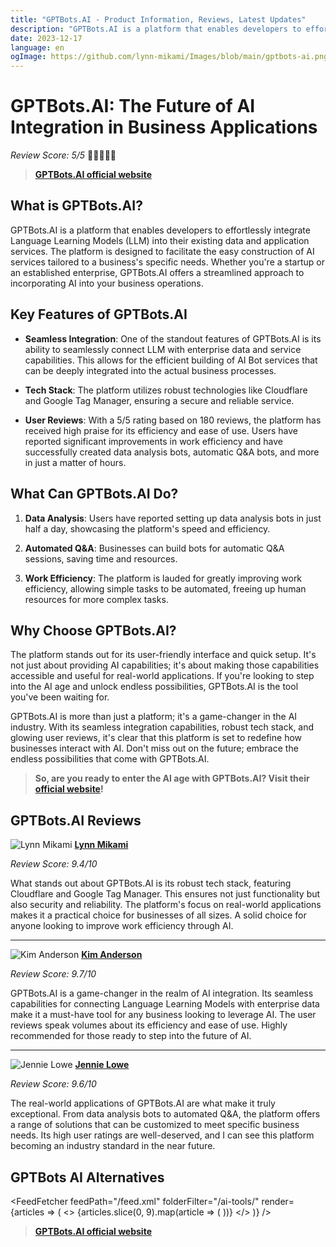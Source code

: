 ```yaml
---
title: "GPTBots.AI - Product Information, Reviews, Latest Updates"
description: "GPTBots.AI is a platform that enables developers to effortlessly integrate Language Learning Models (LLM) into their existing data and application services."
date: 2023-12-17
language: en
ogImage: https://github.com/lynn-mikami/Images/blob/main/gptbots-ai.png?raw=true
---
```


# GPTBots.AI: The Future of AI Integration in Business Applications


<BlogHeader />


_Review Score: 5/5_ 🌟🌟🌟🌟🌟

> **[GPTBots.AI official website](https://www.gptbots.ai)**

## What is GPTBots.AI?

GPTBots.AI is a platform that enables developers to effortlessly integrate Language Learning Models (LLM) into their existing data and application services. The platform is designed to facilitate the easy construction of AI services tailored to a business's specific needs. Whether you're a startup or an established enterprise, GPTBots.AI offers a streamlined approach to incorporating AI into your business operations.

## Key Features of GPTBots.AI

- **Seamless Integration**: One of the standout features of GPTBots.AI is its ability to seamlessly connect LLM with enterprise data and service capabilities. This allows for the efficient building of AI Bot services that can be deeply integrated into the actual business processes.
  
- **Tech Stack**: The platform utilizes robust technologies like Cloudflare and Google Tag Manager, ensuring a secure and reliable service.
  
- **User Reviews**: With a 5/5 rating based on 180 reviews, the platform has received high praise for its efficiency and ease of use. Users have reported significant improvements in work efficiency and have successfully created data analysis bots, automatic Q&A bots, and more in just a matter of hours.

## What Can GPTBots.AI Do?

1. **Data Analysis**: Users have reported setting up data analysis bots in just half a day, showcasing the platform's speed and efficiency.
  
2. **Automated Q&A**: Businesses can build bots for automatic Q&A sessions, saving time and resources.
  
3. **Work Efficiency**: The platform is lauded for greatly improving work efficiency, allowing simple tasks to be automated, freeing up human resources for more complex tasks.

## Why Choose GPTBots.AI?

The platform stands out for its user-friendly interface and quick setup. It's not just about providing AI capabilities; it's about making those capabilities accessible and useful for real-world applications. If you're looking to step into the AI age and unlock endless possibilities, GPTBots.AI is the tool you've been waiting for.

GPTBots.AI is more than just a platform; it's a game-changer in the AI industry. With its seamless integration capabilities, robust tech stack, and glowing user reviews, it's clear that this platform is set to redefine how businesses interact with AI. Don't miss out on the future; embrace the endless possibilities that come with GPTBots.AI.

> **So, are you ready to enter the AI age with GPTBots.AI? Visit their [official website](https://www.gptbots.ai)!**

## GPTBots.AI Reviews

<Image src="/img/lynn-large.png" alt="Lynn Mikami" width={80} height={80} /> **[Lynn Mikami](/authors/lynn-mikami)**

_Review Score: 9.4/10_

What stands out about GPTBots.AI is its robust tech stack, featuring Cloudflare and Google Tag Manager. This ensures not just functionality but also security and reliability. The platform's focus on real-world applications makes it a practical choice for businesses of all sizes. A solid choice for anyone looking to improve work efficiency through AI.

---

<Image src="/img/kim-large.png" alt="Kim Anderson" width={80} height={80} /> **[Kim Anderson](/authors/kim-anderson)**

_Review Score: 9.7/10_

GPTBots.AI is a game-changer in the realm of AI integration. Its seamless capabilities for connecting Language Learning Models with enterprise data make it a must-have tool for any business looking to leverage AI. The user reviews speak volumes about its efficiency and ease of use. Highly recommended for those ready to step into the future of AI.

---

<Image src="/img/jennie-large.png" alt="Jennie Lowe" width={80} height={80} /> **[Jennie Lowe](/authors/jennie-lowe)**

_Review Score: 9.6/10_

The real-world applications of GPTBots.AI are what make it truly exceptional. From data analysis bots to automated Q&A, the platform offers a range of solutions that can be customized to meet specific business needs. Its high user ratings are well-deserved, and I can see this platform becoming an industry standard in the near future.

## GPTBots AI Alternatives


<FeedFetcher feedPath="/feed.xml" folderFilter="/ai-tools/" render={articles => (
    <>
        <Cards>
            {articles.slice(0, 9).map(article => (
                <Card key={article.link} title={article.title} href={article.link} />
            ))}
        </Cards>
    </>
)} />

> **[GPTBots.AI official website](https://www.gptbots.ai)**